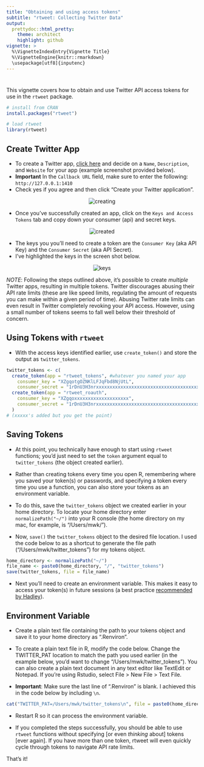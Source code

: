 ```yaml
---
title: "Obtaining and using access tokens"
subtitle: "rtweet: Collecting Twitter Data"
output:
  prettydoc::html_pretty:
    theme: architect
    highlight: github
vignette: >
  %\VignetteIndexEntry{Vignette Title}
  %\VignetteEngine{knitr::rmarkdown}
  \usepackage[utf8]{inputenc}
---
```


# 

This vignette covers how to obtain and use Twitter API 
access tokens for use in the `rtweet` package.

``` r
# install from CRAN
install.packages("rtweet")

# load rtweet
library(rtweet)
```

## Create Twitter App

- To create a Twitter app, [click here](http://apps.twitter.com/app/new) 
and decide on a `Name`, `Description`, and `Website` for your app (example screenshot provided below).
- **Important** In the `Callback URL` field, make sure to enter the following: `http://127.0.0.1:1410`
- Check yes if you agree and then click "Create your Twitter application".

<p align="center">
<img src="files/creating.png" alt="creating">
</p>

- Once you've successfully created an app, click on the `Keys and Access Tokens` tab and copy down your consumer (api) and secret keys.

<p align="center">
<img src="files/created.png" alt="created">
</p>

- The keys you you'll need to create a token are the
`Consumer Key` (aka API Key) and the `Consumer Secret` (aka API Secret).
- I've highlighted the keys in the screen shot below.

<p align="center">
<img src="files/keys.png" alt="keys">
</p>


*NOTE*: Following the steps outlined above, it's possible to create *multiple* 
Twitter apps, resulting in multiple tokens. Twitter discourages 
abusing their API rate limits (these are like speed limits, 
regulating the amount of requests you can make within a given period 
of time). Abusing Twitter rate limits can even result in Twitter 
completely revoking your API access. However, using a small 
number of tokens seems to fall well below their threshold of concern.

## Using Tokens with `rtweet`

- With the access keys identified earlier, use `create_token()` and store the output as `twitter_tokens`.

``` r
twitter_tokens <- c(
  create_token(app = "rtweet_tokens", #whatever you named your app
    consumer_key = "XZgqotgOZNKlLFJqFbd8NjUtL",
    consumer_secret = "1rDnU3H3nrxxxxxxxxxxxxxxxxxxxxxxxxxxxxxxxxxxxxxxxx"), 
  create_token(app = "rtweet_roauth",
    consumer_key = "XZgqoxxxxxxxxxxxxxxxxxxxx",
    consumer_secret = "1rDnU3H3nrxxxxxxxxxxxxxxxxxxxxxxxxxxxxxxxxxxxxxxxx")
  )
# (xxxxx's added but you get the point)
```

## Saving Tokens

- At this point, you technically have enough to start using `rtweet` functions;
you'd just need to set the `token` argument equal to `twitter_tokens` 
(the object created earlier). 

- Rather than creating tokens every time you open R, 
remembering where you saved your token(s) or passwords, and 
specifying a token every time you use a function, 
you can also store your tokens as an environment variable.

- To do this, save the `twitter_tokens` object we created earlier in your 
home directory. To locate your home directory enter 
`normalizePath("~/")` into your R console (the home directory on 
my mac, for example, is "/Users/mwk/"). 

- Now, `save()` the `twitter_tokens` object to the desired file location.
I used the code below to as a shortcut to generate the file path 
("/Users/mwk/twitter_tokens") for my tokens object.

```r
home_directory <- normalizePath("~/")
file_name <- paste0(home_directory, "/", "twitter_tokens")
save(twitter_tokens, file = file_name)
```

- Next you'll need to create an environment variable. This makes 
it easy to access your token(s) in future sessions (a best practice 
[recommended by Hadley](https://github.com/hadley/httr/blob/master/vignettes/api-packages.Rmd)).

## Environment Variable

- Create a plain text file containing the path to your tokens object 
and save it to your home directory as ".Renviron".



- To create a plain text file in R, modify the code below. Change the 
TWITTER_PAT location to match the path you used earlier (in the 
example below, you'd want to change "/Users/mwk/twitter_tokens"). 
You can also create a plain text document in any text editor like 
TextEdit or Notepad. If you're using Rstudio, select File > 
New File > Text File. 

- **Important**: Make sure the last line of ".Renviron" is blank. I 
achieved this in the code below by including `\n`.

``` r
cat("TWITTER_PAT=/Users/mwk/twitter_tokens\n", file = paste0(home_directory, "/.Renviron"))
```

- Restart R so it can process the environment variable. 

- If you completed the steps successfully,
you should be able to use `rtweet` functions without specifying 
[or even *thinking* about] tokens [ever again]. 
If you have more than one token, rtweet will even quickly 
cycle through tokens to navigate API rate limits.

That's it!

